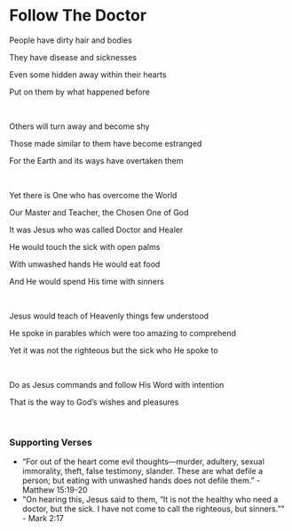 # Follow The Doctor

People have dirty hair and bodies

They have disease and sicknesses

Even some hidden away within their hearts

Put on them by what happened before

<br />

Others will turn away and become shy

Those made similar to them have become estranged

For the Earth and its ways have overtaken them

<br />

Yet there is One who has overcome the World

Our Master and Teacher, the Chosen One of God

It was Jesus who was called Doctor and Healer

He would touch the sick with open palms

With unwashed hands He would eat food

And He would spend His time with sinners

<br />

Jesus would teach of Heavenly things few understood

He spoke in parables which were too amazing to comprehend

Yet it was not the righteous but the sick who He spoke to

<br />

Do as Jesus commands and follow His Word with intention

That is the way to God’s wishes and pleasures

<br />

### Supporting Verses

- “For out of the heart come evil thoughts—murder, adultery, sexual immorality, theft, false testimony, slander. These are what defile a person; but eating with unwashed hands does not defile them.” - Matthew 15:19-20
- "On hearing this, Jesus said to them, “It is not the healthy who need a doctor, but the sick. I have not come to call the righteous, but sinners.”" - Mark 2:17
